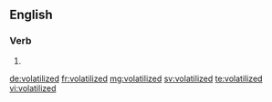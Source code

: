 ==English==

===Verb===
{{head|en}}

# {{en-past of|volatilize}}

[[de:volatilized]]
[[fr:volatilized]]
[[mg:volatilized]]
[[sv:volatilized]]
[[te:volatilized]]
[[vi:volatilized]]